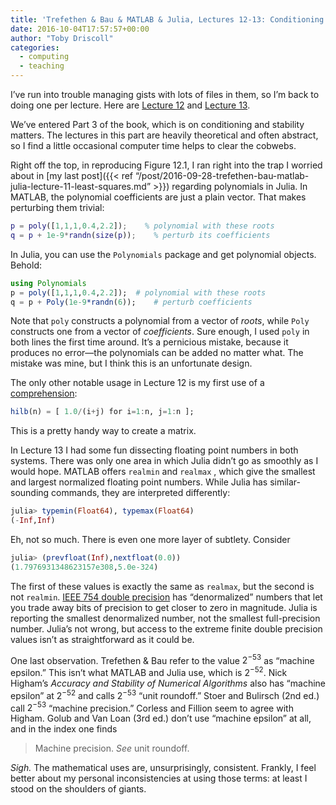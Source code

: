 ```yaml
---
title: 'Trefethen & Bau & MATLAB & Julia, Lectures 12-13: Conditioning and floating point'
date: 2016-10-04T17:57:57+00:00
author: "Toby Driscoll"
categories:
  - computing
  - teaching
---
```




I've run into trouble managing gists with lots of files in them, so I'm back to doing one per lecture. Here are [Lecture 12](https://gist.github.com/tobydriscoll/df92e76d369617e2f5e56cf2fdab8117) and [Lecture 13](https://gist.github.com/tobydriscoll/7449b8d30704663835214af91d2b4d90).



We've entered Part 3 of the book, which is on conditioning and stability matters. The lectures in this part are heavily theoretical and often abstract, so I find a little occasional computer time helps to clear the cobwebs.



Right off the top, in reproducing Figure 12.1, I ran right into the trap I worried about in [my last post]({{< ref "/post/2016-09-28-trefethen-bau-matlab-julia-lecture-11-least-squares.md" >}}) regarding polynomials in Julia. In MATLAB, the polynomial coefficients are just a plain vector. That makes perturbing them trivial:
```matlab
p = poly([1,1,1,0.4,2.2]);    % polynomial with these roots
q = p + 1e-9*randn(size(p));    % perturb its coefficients
```
In Julia, you can use the `Polynomials` package and get polynomial objects. Behold:
```julia
using Polynomials 
p = poly([1,1,1,0.4,2.2]);  # polynomial with these roots
q = p + Poly(1e-9*randn(6));    # perturb coefficients
```
Note that `poly` constructs a polynomial from a vector of *roots*, while `Poly` constructs one from a vector of *coefficients*. Sure enough, I used `poly` in both lines the first time around. It's a pernicious mistake, because it produces no error---the polynomials can be added no matter what. The mistake was mine, but I think this is an unfortunate design.



The only other notable usage in Lecture 12 is my first use of a [comprehension](http://docs.julialang.org/en/release-0.5/manual/arrays/?highlight=matrix%20comprehension#comprehensions):
```julia
hilb(n) = [ 1.0/(i+j) for i=1:n, j=1:n ];
```

This is a pretty handy way to create a matrix.



In Lecture 13 I had some fun dissecting floating point numbers in both systems. There was only one area in which Julia didn't go as smoothly as I would hope. MATLAB offers `realmin` and `realmax` , which give the smallest and largest normalized floating point numbers. While Julia has similar-sounding commands, they are interpreted differently:
```julia
julia> typemin(Float64), typemax(Float64)
(-Inf,Inf)
```
Eh, not so much. There is even one more layer of subtlety. Consider
```julia
julia> (prevfloat(Inf),nextfloat(0.0))
(1.7976931348623157e308,5.0e-324)
```
The first of these values is exactly the same as `realmax`, but the second is not `realmin`. [IEEE 754 double precision](https://en.wikipedia.org/wiki/IEEE_floating_point) has "denormalized" numbers that let you trade away bits of precision to get closer to zero in magnitude. Julia is reporting the smallest denormalized number, not the smallest full-precision number. Julia's not wrong, but access to the extreme finite double precision values isn't as straightforward as it could be.



One last observation. Trefethen & Bau refer to the value $2^{-53}$ as "machine epsilon." This isn't what MATLAB and Julia use, which is $2^{-52}$. Nick Higham's *Accuracy and Stability of Numerical Algorithms* also has "machine epsilon" at $2^{-52}$ and calls $2^{-53}$ "unit roundoff." Stoer and Bulirsch (2nd ed.) call $2^{-53}$ "machine precision." Corless and Fillion seem to agree with Higham. Golub and Van Loan (3rd ed.) don't use "machine epsilon" at all, and in the index one finds

> Machine precision. *See* unit roundoff.

*Sigh.* The mathematical uses are, unsurprisingly, consistent. Frankly, I feel better about my personal inconsistencies at using those terms: at least I stood on the shoulders of giants.

